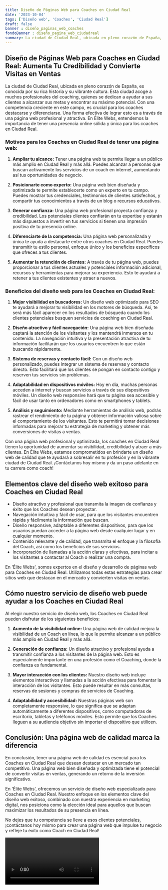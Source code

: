 ```yaml
---
title: Diseño de Páginas Web para Coaches en Ciudad Real
date: '2023-10-04'
tags: ['Diseño web', 'Coaches', 'Ciudad Real']
draft: false
banner : diseño_paginas_web_coaches
fondoBanner : diseño_pagina_web_ciudadreal
summary: La ciudad de Ciudad Real, ubicada en pleno corazón de España, es conocida por su rica historia y su vibrante cultura. Esta ciudad acoge a muchos profesionales del coaching, quienes se dedican a ayudar a sus clientes a alcanzar sus metas y encontrar su máximo potencial. Con una competencia creciente en este campo, es crucial para los coaches destacarse y diferenciarse. Una forma efectiva de lograr esto es a través de una página web profesional y atractiva. En Élite Webs, entendemos la importancia de tener una presencia online sólida y única para los coaches en Ciudad Real.
---
```


## **Diseño de Páginas Web para Coaches en Ciudad Real: Aumenta Tu Credibilidad y Convierte Visitas en Ventas**

La ciudad de Ciudad Real, ubicada en pleno corazón de España, es conocida por su rica historia y su vibrante cultura. Esta ciudad acoge a muchos profesionales del coaching, quienes se dedican a ayudar a sus clientes a alcanzar sus metas y encontrar su máximo potencial. Con una competencia creciente en este campo, es crucial para los coaches destacarse y diferenciarse. Una forma efectiva de lograr esto es a través de una página web profesional y atractiva. En Élite Webs, entendemos la importancia de tener una presencia online sólida y única para los coaches en Ciudad Real.

### **Motivos para los Coaches en Ciudad Real de tener una página web:** 

1. **Ampliar tu alcance:** Tener una página web te permite llegar a un público más amplio en Ciudad Real y más allá. Puedes alcanzar a personas que buscan activamente los servicios de un coach en internet, aumentando así tus oportunidades de negocio.

2. **Posicionarte como experto:** Una página web bien diseñada y optimizada te permite establecerte como un experto en tu campo. Puedes mostrar tus credenciales, testimonios de clientes satisfechos, y compartir tus conocimientos a través de un blog o recursos educativos.

3. **Generar confianza:** Una página web profesional proyecta confianza y credibilidad. Los potenciales clientes confiarán en tu expertise y estarán más dispuestos a invertir en tus servicios si tienen una impresión positiva de tu presencia online.

4. **Diferenciarte de la competencia:** Una página web personalizada y única te ayuda a destacarte entre otros coaches en Ciudad Real. Puedes transmitir tu estilo personal, enfoque único y los beneficios específicos que ofreces a tus clientes.

5. **Aumentar la retención de clientes:** A través de tu página web, puedes proporcionar a tus clientes actuales y potenciales información adicional, recursos y herramientas para mejorar su experiencia. Esto te ayudará a retener a tus clientes existentes y atraer a nuevos.

### **Beneficios del diseño web para los Coaches en Ciudad Real:**

1. **Mejor visibilidad en buscadores:** Un diseño web optimizado para SEO te ayudará a mejorar tu visibilidad en los motores de búsqueda. Así, te será más fácil aparecer en los resultados de búsqueda cuando los clientes potenciales busquen servicios de coaching en Ciudad Real.

2. **Diseño atractivo y fácil navegación:** Una página web bien diseñada captará la atención de los visitantes y los mantendrá inmersos en tu contenido. La navegación intuitiva y la presentación atractiva de tu información facilitarán que los usuarios encuentren lo que están buscando rápidamente.

3. **Sistema de reservas y contacto fácil:** Con un diseño web personalizado, puedes integrar un sistema de reservas y contacto directo. Esto facilitará que los clientes se pongan en contacto contigo y reserven tus servicios sin problemas.

4. **Adaptabilidad en dispositivos móviles:** Hoy en día, muchas personas acceden a internet y buscan servicios a través de sus dispositivos móviles. Un diseño web responsive hará que tu página sea accesible y fácil de usar tanto en ordenadores como en smartphones y tablets.

5. **Análisis y seguimiento:** Mediante herramientas de análisis web, podrás rastrear el rendimiento de tu página y obtener información valiosa sobre el comportamiento de los visitantes. Esto te permitirá tomar decisiones informadas para mejorar tu estrategia de marketing y obtener más conversiones de visitas a ventas.

Con una página web profesional y optimizada, los coaches en Ciudad Real tienen la oportunidad de aumentar su visibilidad, credibilidad y atraer a más clientes. En Élite Webs, estamos comprometidos en brindarte un diseño web de calidad que te ayudará a sobresalir en tu profesión y en la vibrante ciudad de Ciudad Real. ¡Contáctanos hoy mismo y da un paso adelante en tu carrera como coach!

<GifSeo />

<Cta />

## Elementos clave del diseño web exitoso para Coaches en Ciudad Real

- Diseño atractivo y profesional que transmita la imagen de confianza y éxito que los Coaches desean proyectar.
- Navegación intuitiva y fácil de usar, para que los visitantes encuentren rápida y fácilmente la información que buscan.
- Diseño responsive, adaptable a diferentes dispositivos, para que los usuarios puedan acceder a la página web desde cualquier lugar y en cualquier momento.
- Contenido relevante y de calidad, que transmita el enfoque y la filosofía del Coach, así como los beneficios de sus servicios.
- Incorporación de llamadas a la acción claras y efectivas, para incitar a los visitantes a contactar al Coach o realizar una compra.

En 'Élite Webs', somos expertos en el diseño y desarrollo de páginas web para Coaches en Ciudad Real. Utilizamos todas estas estrategias para crear sitios web que destacan en el mercado y convierten visitas en ventas.

## Cómo nuestro servicio de diseño web puede ayudar a los Coaches en Ciudad Real

Al elegir nuestro servicio de diseño web, los Coaches en Ciudad Real pueden disfrutar de los siguientes beneficios:

1. **Aumento de la visibilidad online:** Una página web de calidad mejora la visibilidad de un Coach en línea, lo que le permite alcanzar a un público más amplio en Ciudad Real y más allá.

2. **Generación de confianza:** Un diseño atractivo y profesional ayuda a transmitir confianza a los visitantes de la página web. Esto es especialmente importante en una profesión como el Coaching, donde la confianza es fundamental.

3. **Mayor interacción con los clientes:** Nuestro diseño web incluye elementos interactivos y llamadas a la acción efectivas para fomentar la interacción de los visitantes. Esto puede resultar en más consultas, reservas de sesiones y compras de servicios de Coaching.

4. **Adaptabilidad y accesibilidad:** Nuestras páginas web son completamente responsive, lo que significa que se adaptan automáticamente a diferentes dispositivos, como computadoras de escritorio, tabletas y teléfonos móviles. Esto permite que los Coaches lleguen a su audiencia objetivo sin importar el dispositivo que utilicen.

## Conclusión: Una página web de calidad marca la diferencia

En conclusión, tener una página web de calidad es esencial para los Coaches en Ciudad Real que desean destacar en un mercado tan competitivo. Una página web bien diseñada y optimizada tiene el potencial de convertir visitas en ventas, generando un retorno de la inversión significativo.

En 'Élite Webs', ofrecemos un servicio de diseño web especializado para Coaches en Ciudad Real. Nuestro enfoque en los elementos clave del diseño web exitoso, combinado con nuestra experiencia en marketing digital, nos posiciona como la elección ideal para aquellos que buscan maximizar los resultados de su presencia en línea.

No dejes que tu competencia se lleve a esos clientes potenciales, ¡contáctanos hoy mismo para crear una página web que impulse tu negocio y refleje tu éxito como Coach en Ciudad Real!

<Video />

<CtaBot job='Coaches' city='Ciudad Real'/>

<Gmaps query='Ciudad Real+españa+maps' />